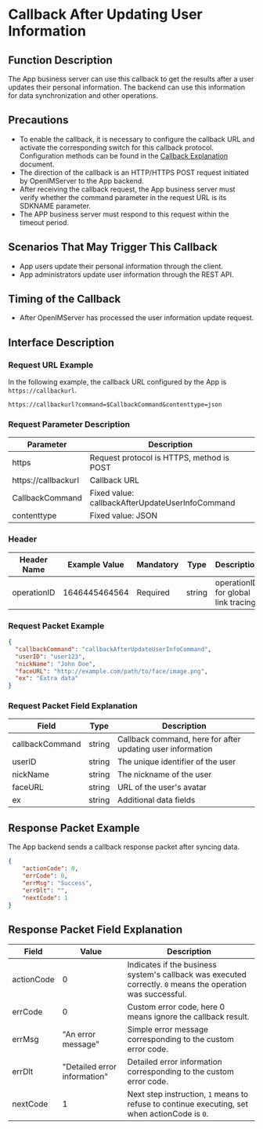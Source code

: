 # Callback After Updating User Information

## Function Description
The App business server can use this callback to get the results after a user updates their personal information. The backend can use this information for data synchronization and other operations.

## Precautions
- To enable the callback, it is necessary to configure the callback URL and activate the corresponding switch for this callback protocol. Configuration methods can be found in the [Callback Explanation](../introduction) document.
- The direction of the callback is an HTTP/HTTPS POST request initiated by OpenIMServer to the App backend.
- After receiving the callback request, the App business server must verify whether the command parameter in the request URL is its SDKNAME parameter.
- The APP business server must respond to this request within the timeout period.

## Scenarios That May Trigger This Callback
- App users update their personal information through the client.
- App administrators update user information through the REST API.

## Timing of the Callback
- After OpenIMServer has processed the user information update request.

## Interface Description

### Request URL Example
In the following example, the callback URL configured by the App is `https://callbackurl`.
```plaintext
https://callbackurl?command=$CallbackCommand&contenttype=json
```

### Request Parameter Description

| Parameter            | Description                                          |
|----------------------|------------------------------------------------------|
| https               | Request protocol is HTTPS, method is POST            |
| https://callbackurl | Callback URL                                         |
| CallbackCommand     | Fixed value: callbackAfterUpdateUserInfoCommand      |
| contenttype         | Fixed value: JSON                                    |

### Header
| Header Name | Example Value | Mandatory | Type   | Description                         |
|-------------|---------------|-----------|--------|-------------------------------------|
| operationID | 1646445464564 | Required  | string | operationID for global link tracing |

### Request Packet Example
```json
{
  "callbackCommand": "callbackAfterUpdateUserInfoCommand",
  "userID": "user123",
  "nickName": "John Doe",
  "faceURL": "http://example.com/path/to/face/image.png",
  "ex": "Extra data"
}
```

### Request Packet Field Explanation

| Field           | Type    | Description                               |
|-----------------|---------|-------------------------------------------|
| callbackCommand | string  | Callback command, here for after updating user information |
| userID          | string  | The unique identifier of the user         |
| nickName        | string  | The nickname of the user                  |
| faceURL         | string  | URL of the user's avatar                  |
| ex              | string  | Additional data fields                    |

## Response Packet Example
The App backend sends a callback response packet after syncing data.

```json
{
    "actionCode": 0,
    "errCode": 0,
    "errMsg": "Success",
    "errDlt": "",
    "nextCode": 1
}
```

## Response Packet Field Explanation

| Field      | Value  | Description                                              |
|------------|--------|----------------------------------------------------------|
| actionCode | 0      | Indicates if the business system's callback was executed correctly. `0` means the operation was successful. |
| errCode    | 0      | Custom error code, here 0 means ignore the callback result. |
| errMsg     | "An error message" | Simple error message corresponding to the custom error code. |
| errDlt     | "Detailed error information" | Detailed error information corresponding to the custom error code. |
| nextCode   | 1      | Next step instruction, `1` means to refuse to continue executing, set when actionCode is `0`. |